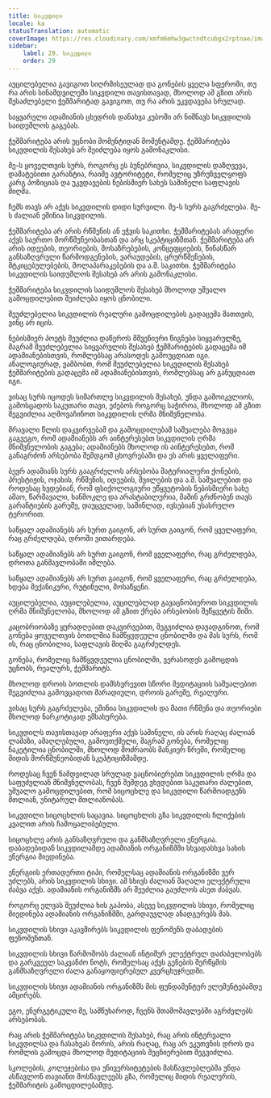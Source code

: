 ```yaml
---
title: სიკვდილი
locale: ka
statusTranslation: automatic
coverImage: https://res.cloudinary.com/xmfm6mhw3gwctndtcubgx2rptnae/image/upload/v1740337243/small_cover_educacion_fundamental_a051170f1c.webp
sidebar:
    label: 29. სიკვდილი
    order: 29
---
```

აუცილებელია გავიგოთ სიღრმისეულად და გონების ყველა სფეროში, თუ რა არის სინამდვილეში სიკვდილი თავისთავად, მხოლოდ ამ გზით არის შესაძლებელი ჭეშმარიტად გავიგოთ, თუ რა არის უკვდავება სრულად.

საყვარელი ადამიანის ცხედრის დანახვა კუბოში არ ნიშნავს სიკვდილის საიდუმლოს გაგებას.

ჭეშმარიტება არის უცნობი მომენტიდან მომენტამდე. ჭეშმარიტება სიკვდილის შესახებ არ შეიძლება იყოს გამონაკლისი.

მე-ს ყოველთვის სურს, როგორც ეს ბუნებრივია, სიკვდილის დაზღვევა, დამატებითი გარანტია, რაიმე ავტორიტეტი, რომელიც უზრუნველყოფს კარგ პოზიციას და უკვდავების ნებისმიერ სახეს საშინელი საფლავის მიღმა.

ჩემს თავს არ აქვს სიკვდილის დიდი სურვილი. მე-ს სურს გაგრძელება. მე-ს ძალიან ეშინია სიკვდილის.

ჭეშმარიტება არ არის რწმენის ან ეჭვის საკითხი. ჭეშმარიტებას არაფერი აქვს საერთო მორწმუნეობასთან და არც სკეპტიციზმთან. ჭეშმარიტება არ არის იდეების, თეორიების, მოსაზრებების, კონცეფციების, წინასწარ განსაზღვრული წარმოდგენების, ვარაუდების, ცრურწმენების, მტკიცებულებების, მოლაპარაკებების და ა.შ. საკითხი. ჭეშმარიტება სიკვდილის საიდუმლოს შესახებ არ არის გამონაკლისი.

ჭეშმარიტება სიკვდილის საიდუმლოს შესახებ მხოლოდ უშუალო გამოცდილებით შეიძლება იყოს ცნობილი.

შეუძლებელია სიკვდილის რეალური გამოცდილების გადაცემა მათთვის, ვინც არ იცის.

ნებისმიერ პოეტს შეუძლია დაწეროს მშვენიერი წიგნები სიყვარულზე, მაგრამ შეუძლებელია სიყვარულის შესახებ ჭეშმარიტების გადაცემა იმ ადამიანებისთვის, რომლებსაც არასოდეს გამოუცდიათ იგი. ანალოგიურად, ვამბობთ, რომ შეუძლებელია სიკვდილის შესახებ ჭეშმარიტების გადაცემა იმ ადამიანებისთვის, რომლებსაც არ განუცდიათ იგი.

ვისაც სურს იცოდეს სიმართლე სიკვდილის შესახებ, უნდა გამოიკვლიოს, გამოსცადოს საკუთარი თავი, ეძებოს როგორც საჭიროა, მხოლოდ ამ გზით შეგვიძლია აღმოვაჩინოთ სიკვდილის ღრმა მნიშვნელობა.

მრავალი წლის დაკვირვებამ და გამოცდილებამ საშუალება მოგვცა გაგვეგო, რომ ადამიანებს არ აინტერესებთ სიკვდილის ღრმა მნიშვნელობის გაგება; ადამიანებს მხოლოდ ის აინტერესებთ, რომ განაგრძონ არსებობა შემდგომ ცხოვრებაში და ეს არის ყველაფერი.

ბევრ ადამიანს სურს გააგრძელოს არსებობა მატერიალური ქონების, პრესტიჟის, ოჯახის, რწმენის, იდეების, შვილების და ა.შ. საშუალებით და როდესაც ხვდებიან, რომ ფსიქოლოგიური უწყვეტობის ნებისმიერი სახე ამაო, წარმავალი, ხანმოკლე და არასტაბილურია, მაშინ გრძნობენ თავს გარანტიების გარეშე, დაუცველად, საშინლად, ივსებიან უსასრულო ტერორით.

საწყალ ადამიანებს არ სურთ გაიგონ, არ სურთ გაიგონ, რომ ყველაფერი, რაც გრძელდება, დროში ვითარდება.

საწყალ ადამიანებს არ სურთ გაიგონ, რომ ყველაფერი, რაც გრძელდება, დროთა განმავლობაში იშლება.

საწყალ ადამიანებს არ სურთ გაიგონ, რომ ყველაფერი, რაც გრძელდება, ხდება მექანიკური, რუტინული, მოსაწყენი.

აუცილებელია, აუცილებელია, აუცილებლად გავაცნობიეროთ სიკვდილის ღრმა მნიშვნელობა, მხოლოდ ამ გზით ქრება არსებობის შეწყვეტის შიში.

კაცობრიობაზე ყურადღებით დაკვირვებით, შეგვიძლია დავადგინოთ, რომ გონება ყოველთვის ბოთლშია ჩამწყვდეული ცნობილში და მას სურს, რომ ის, რაც ცნობილია, საფლავის მიღმა გაგრძელდეს.

გონება, რომელიც ჩამწყვდეულია ცნობილში, ვერასოდეს გამოცდის უცნობს, რეალურს, ჭეშმარიტს.

მხოლოდ დროის ბოთლის დამსხვრევით სწორი მედიტაციის საშუალებით შეგვიძლია გამოვცადოთ მარადიული, დროის გარეშე, რეალური.

ვისაც სურს გაგრძელება, ეშინია სიკვდილის და მათი რწმენა და თეორიები მხოლოდ ნარკოტიკად ემსახურება.

სიკვდილს თავისთავად არაფერი აქვს საშინელი, ის არის რაღაც ძალიან ლამაზი, ამაღლებული, გამოუთქმელი, მაგრამ გონება, რომელიც ჩაკეტილია ცნობილში, მხოლოდ მოძრაობს მანკიერ წრეში, რომელიც მიდის მორწმუნეობიდან სკეპტიციზმამდე.

როდესაც ჩვენ ნამდვილად სრულად ვაცნობიერებთ სიკვდილის ღრმა და საფუძვლიან მნიშვნელობას, ჩვენ შემდეგ ვხვდებით საკუთარი ძალებით, უშუალო გამოცდილებით, რომ სიცოცხლე და სიკვდილი წარმოადგენს მთლიან, უნიტარულ მთლიანობას.

სიკვდილი სიცოცხლის საცავია. სიცოცხლის გზა სიკვდილის ჩლიქების კვალით არის ჩამოყალიბებული.

სიცოცხლე არის განსაზღვრული და განმსაზღვრელი ენერგია. დაბადებიდან სიკვდილამდე ადამიანის ორგანიზმში სხვადასხვა სახის ენერგია მიედინება.

ენერგიის ერთადერთი ტიპი, რომელსაც ადამიანის ორგანიზმი ვერ უძლებს, არის სიკვდილის სხივი. ამ სხივს ძალიან მაღალი ელექტრული ძაბვა აქვს. ადამიანის ორგანიზმს არ შეუძლია გაუძლოს ასეთ ძაბვას.

როგორც ელვას შეუძლია ხის გაპობა, ასევე სიკვდილის სხივი, რომელიც მიედინება ადამიანის ორგანიზმში, გარდაუვლად ანადგურებს მას.

სიკვდილის სხივი აკავშირებს სიკვდილის ფენომენს დაბადების ფენომენთან.

სიკვდილის სხივი წარმოშობს ძალიან ინტიმურ ელექტრულ დაძაბულობებს და გარკვეულ საკვანძო ნოტს, რომელსაც აქვს გენების შერწყმის განმსაზღვრელი ძალა განაყოფიერებულ კვერცხუჯრედში.

სიკვდილის სხივი ადამიანის ორგანიზმს მის ფუნდამენტურ ელემენტებამდე ამცირებს.

ეგო, ენერგეტიკული მე, სამწუხაროდ, ჩვენს შთამომავლებში აგრძელებს არსებობას.

რაც არის ჭეშმარიტება სიკვდილის შესახებ, რაც არის ინტერვალი სიკვდილსა და ჩასახვას შორის, არის რაღაც, რაც არ ეკუთვნის დროს და რომლის გამოცდა მხოლოდ მედიტაციის მეცნიერებით შეგვიძლია.

სკოლების, კოლეჯებისა და უნივერსიტეტების მასწავლებლებმა უნდა ასწავლონ თავიანთ მოსწავლეებს გზა, რომელიც მიდის რეალურის, ჭეშმარიტის გამოცდილებამდე.

